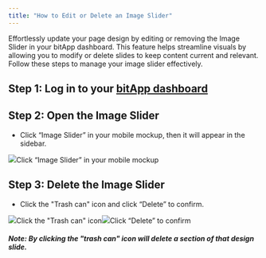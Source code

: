 ```yaml
---
title: "How to Edit or Delete an Image Slider"
---
```


Effortlessly update your page design by editing or removing the Image Slider in your bitApp dashboard. This feature helps streamline visuals by allowing you to modify or delete slides to keep content current and relevant. Follow these steps to manage your image slider effectively.

## **Step 1:** Log in to your [bitApp dashboard](https://app.bitbybit.studio/bitapp/design)

## **Step 2: Open the Image Slider**

* Click “Image Slider” in your mobile mockup, then it will appear in the sidebar.  


![](https://cdn.prod.website-files.com/659655f5b20d395a5c69efcf/66d952c1617e12054c506cad_AD_4nXfHhbjrVQ-TzXac3mjHKOOfO6WkvSDLv2f7wkaj0dRBn8sSNZhN9oXNKyMs7JFgC5yDKVhn1GgeCxckzOeACv2EUd9CRDqL13HinXVABpFEbvDW8Q0I3FPEnthNrAOwg-BkdkTSIy51lwdeM5lzXPNI1dBg.png)Click “Image Slider” in your mobile mockup‍

## **Step 3: Delete the Image Slider**

* Click the "Trash can" icon and click “Delete” to confirm.  


![](https://cdn.prod.website-files.com/659655f5b20d395a5c69efcf/66d952c1d49de93a2608e677_AD_4nXcq0a7IQW_3XtUjUTyM9QHxASzJFWXi090toJN9msn-1nJxO44cj_Tn93kKqD8kzimBBw9tW5lBCuqrSlI7BqYvauFkmuRj9jtoR7P8RQP6Lbjnvi2iLgKAs6YSia59jSRGj8eAHPKaGS7bukIsYHiijtga.png)Click the "Trash can" icon![](https://cdn.prod.website-files.com/659655f5b20d395a5c69efcf/66d952c117317308498013b4_AD_4nXc-C585vf9TGsGi_CiwfQm4Rq5EygX6-iTnsmPkn3Atx25NAdCxyfc_1o35OOskNo6Hb89iSW8D_Kqkpeg6M74RS0KzICmpXMtcUfR0ts1r1Jv5GVu6tvht6A9GA4NXduzkO_NBTZIGIkEt_LN16yCaP_Ia.png)Click “Delete” to confirm‍

###### **Note: By clicking the "trash can" icon will delete a section of that design slide.**
